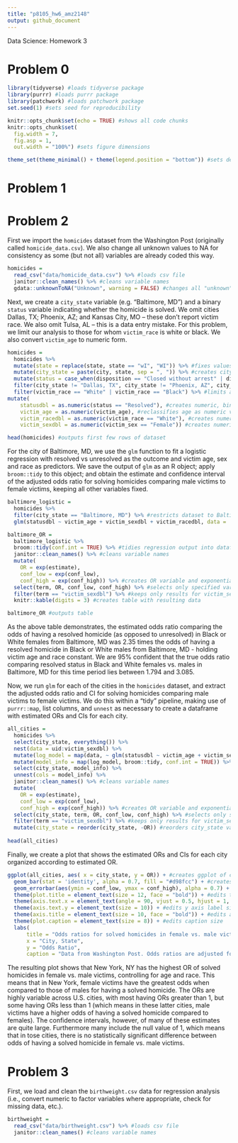 ```yaml
---
title: "p8105_hw6_amz2148"
output: github_document
---
```


Data Science: Homework 3

# Problem 0

```r
library(tidyverse) #loads tidyverse package
library(purrr) #loads purrr package
library(patchwork) #loads patchwork package
set.seed(1) #sets seed for reproducibility 
```

```r
knitr::opts_chunk$set(echo = TRUE) #shows all code chunks
knitr::opts_chunk$set(
  fig.width = 7,
  fig.asp = 1,
  out.width = "100%") #sets figure dimensions

theme_set(theme_minimal() + theme(legend.position = "bottom")) #sets default figure theme
```

# Problem 1


# Problem 2

First we import the `homicides` dataset from the Washington Post (originally called `homicide_data.csv`). We also change all unknown values to NA for consistency as some (but not all) variables are already coded this way.

```r
homicides = 
  read_csv("data/homicide_data.csv") %>% #loads csv file
  janitor::clean_names() %>% #cleans variable names
  gdata::unknownToNA("Unknown", warning = FALSE) #changes all "unknown" values to "NA"
```

Next, we create a `city_state` variable (e.g. “Baltimore, MD”) and a binary `status` variable indicating whether the homicide is solved. We omit cities Dallas, TX; Phoenix, AZ; and Kansas City, MO – these don’t report victim race. We also omit Tulsa, AL – this is a data entry mistake. For this problem, we limit our analysis to those for whom `victim_race` is white or black. We also convert `victim_age` to numeric form.

```r
homicides = 
  homicides %>% 
  mutate(state = replace(state, state == "wI", "WI")) %>% #fixes values erroneously labeled wI
  mutate(city_state = paste(city, state, sep = ", ")) %>% #creates city_state variable
  mutate(status = case_when(disposition == "Closed without arrest" | disposition == "Open/No arrest" ~ "Unresolved", disposition == "Closed by arrest" ~ "Resolved")) %>% #creates binary status variable
  filter(city_state != "Dallas, TX", city_state != "Phoenix, AZ", city_state != "Kansas City, MO", city_state != "Tulsa, AL") %>% #omits specified cities
  filter(victim_race == "White" | victim_race == "Black") %>% #limits analyses to only White and Black victims
mutate(
    statusdbl = as.numeric(status == "Resolved"), #creates numeric, binary status variable where resolved = 1, unresolved = 0
    victim_age = as.numeric(victim_age), #reclassifies age as numeric variable
    victim_racedbl = as.numeric(victim_race == "White"), #creates numeric race variable where White = 1, Black = 0
    victim_sexdbl = as.numeric(victim_sex == "Female")) #creates numeric sex variable where Female = 1, Male = 0

head(homicides) #outputs first few rows of dataset
```

For the city of Baltimore, MD, we use the `glm` function to fit a logistic regression with resolved vs unresolved as the outcome and victim age, sex and race as predictors. We save the output of `glm` as an R object; apply `broom::tidy` to this object; and obtain the estimate and confidence interval of the adjusted odds ratio for solving homicides comparing male victims to female victims, keeping all other variables fixed.

```r
baltimore_logistic = 
  homicides %>% 
  filter(city_state == "Baltimore, MD") %>% #restricts dataset to Baltimore, MD
  glm(statusdbl ~ victim_age + victim_sexdbl + victim_racedbl, data = ., family = binomial()) #runs logistic regression with outcome of status and covariates of age, sex, and race

baltimore_OR = 
  baltimore_logistic %>% 
  broom::tidy(conf.int = TRUE) %>% #tidies regression output into dataframe, adds ln confidence intervals
  janitor::clean_names() %>% #cleans variable names
  mutate(
    OR = exp(estimate),
    conf_low = exp(conf_low),
    conf_high = exp(conf_high)) %>% #creates OR variable and exponentiated CIs
  select(term, OR, conf_low, conf_high) %>% #selects only specified variables
  filter(term == "victim_sexdbl") %>% #keeps only results for victim_sex variable
  knitr::kable(digits = 3) #creates table with resulting data

baltimore_OR #outputs table
```

As the above table demonstrates, the estimated odds ratio comparing the odds of having a resolved homicide (as opposed to unresolved) in Black or White females from Baltimore, MD was 2.35 times the odds of having a resolved homicide in Black or White males from Baltimore, MD - holding victim age and race constant. We are 95% confident that the true odds ratio comparing resolved status in Black and White females vs. males in Baltimore, MD for this time period lies between 1.794 and 3.085.


Now, we run `glm` for each of the cities in the `homicides` dataset, and extract the adjusted odds ratio and CI for solving homicides comparing male victims to female victims. We do this within a “tidy” pipeline, making use of `purrr::map`, list columns, and `unnest` as necessary to create a dataframe with estimated ORs and CIs for each city.

```r
all_cities = 
  homicides %>% 
  select(city_state, everything()) %>%
  nest(data = uid:victim_sexdbl) %>%
  mutate(log_model = map(data, ~ glm(statusdbl ~ victim_age + victim_sexdbl + victim_racedbl, data = ., family = binomial()))) %>% #runs logistic regression with outcome of status and covariates of age, sex, and race
  mutate(model_info = map(log_model, broom::tidy, conf.int = TRUE)) %>%
  select(city_state, model_info) %>%
  unnest(cols = model_info) %>% 
  janitor::clean_names() %>% #cleans variable names
  mutate(
    OR = exp(estimate),
    conf_low = exp(conf_low),
    conf_high = exp(conf_high)) %>% #creates OR variable and exponentiated CIs
  select(city_state, term, OR, conf_low, conf_high) %>% #selects only specified variables
  filter(term == "victim_sexdbl") %>% #keeps only results for victim_sex
  mutate(city_state = reorder(city_state, -OR)) #reorders city_state variables in order of descending ORs
  
head(all_cities)
```

Finally, we create a plot that shows the estimated ORs and CIs for each city organized according to estimated OR.

```r
ggplot(all_cities, aes( x = city_state, y = OR)) + #creates ggplot of city_state vs. proportion of unsolved homicides
  geom_bar(stat = 'identity', alpha = 0.7, fill = "#d98fcc") + #creates bar-chart
  geom_errorbar(aes(ymin = conf_low, ymax = conf_high), alpha = 0.7) +  #adds error-bars
  theme(plot.title = element_text(size = 12, face = "bold")) + #edits title size
  theme(axis.text.x = element_text(angle = 90, vjust = 0.5, hjust = 1, size = 10)) + #edits appearance of x axis labels
  theme(axis.text.y = element_text(size = 10)) + #edits y axis label size
  theme(axis.title = element_text(size = 10, face = "bold")) + #edits axes title sizes
  theme(plot.caption = element_text(size = 8)) + #edits caption size
  labs(
      title = "Odds ratios for solved homicides in female vs. male victims",
      x = "City, State",
      y = "Odds Ratio",
      caption = "Data from Washington Post. Odds ratios are adjusted for race (Black or White) and age of victim. Error bars show 95% confidence intervals.") #adds figure title, axes titles, and caption
```

The resulting plot shows that New York, NY has the highest OR of solved homicides in female vs. male victims, controlling for age and race. This means that in New York, female victims have the greatest odds when compared to those of males for having a solved homicide. The ORs are highly variable across U.S. cities, with most having ORs greater than 1, but some having ORs less than 1 (which means in these latter cities, male victims have a higher odds of having a solved homicide compared to females). The confidence intervals, however, of many of these estimates are quite large. Furthermore many include the null value of 1, which means that in tose cities, there is no statistically significant difference between odds of having a solved homicide in female vs. male victims. 


# Problem 3

First, we load and clean the `birthweight.csv` data for regression analysis (i.e., convert numeric to factor variables where appropriate, check for missing data, etc.).

```r
birthweight = 
  read_csv("data/birthweight.csv") %>% #loads csv file
  janitor::clean_names() #cleans variable names
```

